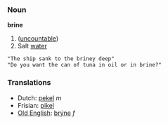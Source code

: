 ===Noun===
'''brine''' 
#([[uncountable]])
# Salt [[water]]
 "The ship sank to the briney deep"
 "Do you want the can of tuna in oil or in brine?"

===Translations===
*Dutch: [[pekel]] ''m''
*Frisian: [[pikel]]
*[[Old English]]: [[brýne]] ''f''